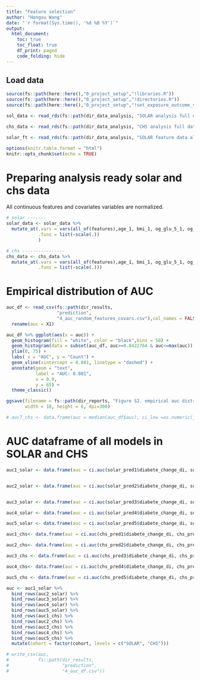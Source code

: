 ```yaml
---
title: "Feature selection"
author: "Hongxu Wang"
date: "`r format(Sys.time(), '%d %B %Y')`"
output: 
  html_document:
    toc: true
    toc_float: true
    df_print: paged
    code_folding: hide
---
```



## Load data
```r
source(fs::path(here::here(),"0_project_setup","!libraries.R"))
source(fs::path(here::here(),"0_project_setup","!directories.R"))
source(fs::path(here::here(),"0_project_setup","!set_exposure_outcome_vars.R"))

sol_data <- read_rds(fs::path(dir_data_analysis, "SOLAR analysis full data.rds"))

chs_data <- read_rds(fs::path(dir_data_analysis, "CHS analysis full data.rds"))

solar_ft <- read_rds(fs::path(dir_data_analysis, "SOLAR feature data all modes.rds"))

options(knitr.table.format = "html")
knitr::opts_chunk$set(echo = TRUE)
```


# Preparing analysis ready solar and chs data
All continuous features and covariates variables are normalized.
```r
# solar -------
solar_data <- solar_data %>%
  mutate_at(.vars = vars(all_of(features),age_1, bmi_1, og_glu_5_1, og_glu120_1, tot_chol_1, tag_1 ),
            .funs = list(~scale(.))
            )

# chs ----------------
chs_data <- chs_data %>%
  mutate_at(.vars = vars(all_of(features),age_1, bmi_1, og_glu_5_1, og_glu120_1, tot_chol_1, tag_1),
            .funs = list(~scale(.)))
```



# Empirical distribution of AUC
```r

auc_df <- read_csv(fs::path(dir_results, 
                   "prediction",
                   "4_auc_random_features_covars.csv"),col_names = FALSE) %>%
  rename(auc = X1)

auc_df %>% ggplot(aes(x = auc)) + 
  geom_histogram(fill = "white", color = "black",bins = 50) +
  geom_histogram(data = subset(auc_df, auc>=0.8422764 & auc<=max(auc)),colour="black", fill="grey", bins = 50) +
  ylim(0, 75) +
  labs( x = "AUC", y = "Count") +
  geom_vline(xintercept = 0.881, linetype = "dashed") +
  annotate(geom = "text",
           label = "AUC: 0.881",
           x = 0.9,
           y = 65) +
  theme_classic()

ggsave(filename = fs::path(dir_reports, "Figure S2. empirical auc distribution of randomly selected reatures and covars.png"), 
       width = 10, height = 6, dpi=300)

# auc7_chs <- data.frame(auc = median(auc_df$auc), ci_low =as.numeric(jag2::qntle_fxn(auc_df$auc, 0.025)), ci_high = as.numeric(jag2::qntle_fxn(auc_df$auc, 0.975)), model = "GRF + SRF + randome metabolites", cohort = "CHS", note = "random selected features + all covars")

```

# AUC dataframe of all models in SOLAR and CHS
```r
auc1_solar <- data.frame(auc = ci.auc(solar_pred1$diabete_change_di, solar_pred1$pred)[2], ci_low = ci.auc(solar_pred1$diabete_change_di, solar_pred1$pred)[1], ci_high = ci.auc(solar_pred1$diabete_change_di, solar_pred1$pred)[3], model = "GRF", cohort = "SOLAR", note = "General Risk Factor")


auc2_solar <- data.frame(auc = ci.auc(solar_pred2$diabete_change_di, solar_pred2$pred)[2], ci_low = ci.auc(solar_pred2$diabete_change_di, solar_pred2$pred)[1], ci_high = ci.auc(solar_pred2$diabete_change_di, solar_pred2$pred)[3], model = "GRF + SRF", cohort = "SOLAR", note = "General Risk Factor + Specific Risk Factor")


auc3_solar <- data.frame(auc = ci.auc(solar_pred3$diabete_change_di, solar_pred3$pred)[2], ci_low = ci.auc(solar_pred3$diabete_change_di, solar_pred3$pred)[1], ci_high = ci.auc(solar_pred3$diabete_change_di, solar_pred3$pred)[3], model = "GRF + metabolites", cohort = "SOLAR", note = "General Risk Factor + Lasso-selected Metabolite")

auc4_solar <- data.frame(auc = ci.auc(solar_pred4$diabete_change_di, solar_pred4$pred)[2], ci_low = ci.auc(solar_pred4$diabete_change_di, solar_pred4$pred)[1], ci_high = ci.auc(solar_pred4$diabete_change_di, solar_pred4$pred)[3], model = "GRF + SRF + metabolites", cohort = "SOLAR", note = "General Risk Factor + Specific Risk Factor + Lasso-selected Metabolite")

auc5_solar <- data.frame(auc = ci.auc(solar_pred5$diabete_change_di, solar_pred5$pred)[2], ci_low = ci.auc(solar_pred5$diabete_change_di, solar_pred5$pred)[1], ci_high = ci.auc(solar_pred5$diabete_change_di, solar_pred5$pred)[3], model = "metabolites", cohort = "SOLAR", note = "Lasso-selected Metabolite")

auc1_chs<- data.frame(auc = ci.auc(chs_pred1$diabete_change_di, chs_pred1$pred)[2], ci_low = ci.auc(chs_pred1$diabete_change_di, chs_pred1$pred)[1], ci_high = ci.auc(chs_pred1$diabete_change_di, chs_pred1$pred)[3], model = "GRF", cohort = "CHS", note = "General Risk Factor")

auc2_chs<- data.frame(auc = ci.auc(chs_pred2$diabete_change_di, chs_pred2$pred)[2], ci_low = ci.auc(chs_pred2$diabete_change_di, chs_pred2$pred)[1], ci_high = ci.auc(chs_pred2$diabete_change_di, chs_pred2$pred)[3], model = "GRF + SRF", cohort = "CHS", note = "General Risk Factor + Specific Risk Factor")

auc3_chs <- data.frame(auc = ci.auc(chs_pred3$diabete_change_di, chs_pred3$pred)[2], ci_low = ci.auc(chs_pred3$diabete_change_di, chs_pred3$pred)[1], ci_high = ci.auc(chs_pred3$diabete_change_di, chs_pred3$pred)[3], model = "GRF + metabolites", cohort = "CHS", note = "General Risk Factor + Lasso-selected Metabolite")

auc4_chs<- data.frame(auc = ci.auc(chs_pred4$diabete_change_di, chs_pred4$pred)[2], ci_low = ci.auc(chs_pred4$diabete_change_di, chs_pred4$pred)[1], ci_high = ci.auc(chs_pred4$diabete_change_di, chs_pred4$pred)[3], model = "GRF + SRF + metabolites", cohort = "CHS", note = "General Risk Factor + Specific Risk Factor + Lasso-selected Metabolite")

auc5_chs <- data.frame(auc = ci.auc(chs_pred5$diabete_change_di, chs_pred5$pred)[2], ci_low = ci.auc(chs_pred5$diabete_change_di, chs_pred5$pred)[1], ci_high = ci.auc(chs_pred5$diabete_change_di, chs_pred5$pred)[3], model = "metabolites", cohort = "CHS", note = "Lasso-selected Metabolite")

auc <- auc1_solar %>% 
  bind_rows(auc2_solar) %>%
  bind_rows(auc3_solar) %>%
  bind_rows(auc4_solar) %>%
  bind_rows(auc5_solar) %>%
  bind_rows(auc1_chs) %>%
  bind_rows(auc2_chs) %>%
  bind_rows(auc3_chs) %>%
  bind_rows(auc4_chs) %>%
  bind_rows(auc5_chs) %>%
  mutate(cohort = factor(cohort, levels = c("SOLAR", "CHS")))

# write_csv(auc, 
#           fs::path(dir_results, 
#                    "prediction",
#                    "4_auc_df.csv"))
```


